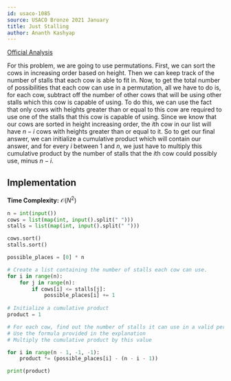```yaml
---
id: usaco-1085
source: USACO Bronze 2021 January
title: Just Stalling
author: Ananth Kashyap
---
```


[Official Analysis](http://www.usaco.org/current/data/sol_prob3_bronze_jan21.html)

For this problem, we are going to use permutations. First, we can sort the cows in increasing order based on
height. Then we can keep track of the number of stalls that each cow is able to fit in. Now, to get the total
number of possibilities that each cow can use in a permutation, all we have to do is, for each cow, subtract
off the number of other cows that will be using other stalls which this cow is capable of using. To do this, we
can use the fact that only cows with heights greater than or equal to this cow are required to use one of the
stalls that this cow is capable of using. Since we know that our cows are sorted in height increasing order,
the $i$th cow in our list will have $n-i$ cows with heights greater than or equal to it. So to
get our final answer, we can initialize a cumulative product which will contain our answer, and for every
$i$ between 1 and $n$, we just have to multiply this cumulative product by the number of
stalls that the $i$th cow could possibly use, minus $n-i$.

## Implementation

**Time Complexity:** $\mathcal{O}(N^2)$

<LanguageSection>

<PySection>

```python
n = int(input())
cows = list(map(int, input().split(" ")))
stalls = list(map(int, input().split(" ")))

cows.sort()
stalls.sort()

possible_places = [0] * n

# Create a list containing the number of stalls each cow can use.
for i in range(n):
    for j in range(n):
        if cows[i] <= stalls[j]:
            possible_places[i] += 1
            
# Initialize a cumulative product
product = 1

# For each cow, find out the number of stalls it can use in a valid permutation
# Use the formula provided in the explanation
# Multiply the cumulative product by this value

for i in range(n - 1, -1, -1):
    product *= (possible_places[i] - (n - i - 1))

print(product)
```

</PySection>

</LanguageSection>
